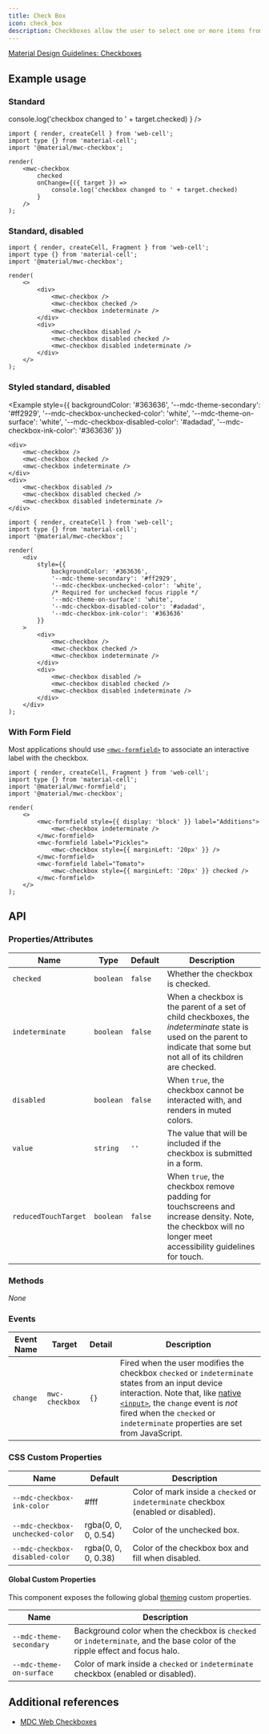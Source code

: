 ```yaml
---
title: Check Box
icon: check_box
description: Checkboxes allow the user to select one or more items from a set. Checkboxes can be used to turn an option on or off.
---
```




[Material Design Guidelines: Checkboxes][1]

## Example usage

### Standard

<Example>
    <mwc-checkbox
        checked
        onChange={({ target }) =>
            console.log('checkbox changed to ' + target.checked)
        }
    />
</Example>

```TSX
import { render, createCell } from 'web-cell';
import type {} from 'material-cell';
import '@material/mwc-checkbox';

render(
    <mwc-checkbox
        checked
        onChange={({ target }) =>
            console.log('checkbox changed to ' + target.checked)
        }
    />
);
```

### Standard, disabled

<Example>
    <div>
        <mwc-checkbox />
        <mwc-checkbox checked />
        <mwc-checkbox indeterminate />
    </div>
    <div>
        <mwc-checkbox disabled />
        <mwc-checkbox disabled checked />
        <mwc-checkbox disabled indeterminate />
    </div>
</Example>

```TSX
import { render, createCell, Fragment } from 'web-cell';
import type {} from 'material-cell';
import '@material/mwc-checkbox';

render(
    <>
        <div>
            <mwc-checkbox />
            <mwc-checkbox checked />
            <mwc-checkbox indeterminate />
        </div>
        <div>
            <mwc-checkbox disabled />
            <mwc-checkbox disabled checked />
            <mwc-checkbox disabled indeterminate />
        </div>
    </>
);
```

### Styled standard, disabled

<Example
    style={{
        backgroundColor: '#363636',
        '--mdc-theme-secondary': '#ff2929',
        '--mdc-checkbox-unchecked-color': 'white',
        '--mdc-theme-on-surface': 'white',
        '--mdc-checkbox-disabled-color': '#adadad',
        '--mdc-checkbox-ink-color': '#363636'
    }}
>
    <div>
        <mwc-checkbox />
        <mwc-checkbox checked />
        <mwc-checkbox indeterminate />
    </div>
    <div>
        <mwc-checkbox disabled />
        <mwc-checkbox disabled checked />
        <mwc-checkbox disabled indeterminate />
    </div>
</Example>

```TSX
import { render, createCell } from 'web-cell';
import type {} from 'material-cell';
import '@material/mwc-checkbox';

render(
    <div
        style={{
            backgroundColor: '#363636',
            '--mdc-theme-secondary': '#ff2929',
            '--mdc-checkbox-unchecked-color': 'white',
            /* Required for unchecked focus ripple */
            '--mdc-theme-on-surface': 'white',
            '--mdc-checkbox-disabled-color': '#adadad',
            '--mdc-checkbox-ink-color': '#363636'
        }}
    >
        <div>
            <mwc-checkbox />
            <mwc-checkbox checked />
            <mwc-checkbox indeterminate />
        </div>
        <div>
            <mwc-checkbox disabled />
            <mwc-checkbox disabled checked />
            <mwc-checkbox disabled indeterminate />
        </div>
    </div>
);
```

### With Form Field

Most applications should use [`<mwc-formfield>`][2] to associate an interactive label with the checkbox.

<Example>
    <mwc-formfield style={{ display: 'block' }} label="Additions">
        <mwc-checkbox indeterminate />
    </mwc-formfield>
    <mwc-formfield label="Pickles">
        <mwc-checkbox style={{ marginLeft: '20px' }} />
    </mwc-formfield>
    <mwc-formfield label="Tomato">
        <mwc-checkbox style={{ marginLeft: '20px' }} checked />
    </mwc-formfield>
</Example>

```TSX
import { render, createCell, Fragment } from 'web-cell';
import type {} from 'material-cell';
import '@material/mwc-formfield';
import '@material/mwc-checkbox';

render(
    <>
        <mwc-formfield style={{ display: 'block' }} label="Additions">
            <mwc-checkbox indeterminate />
        </mwc-formfield>
        <mwc-formfield label="Pickles">
            <mwc-checkbox style={{ marginLeft: '20px' }} />
        </mwc-formfield>
        <mwc-formfield label="Tomato">
            <mwc-checkbox style={{ marginLeft: '20px' }} checked />
        </mwc-formfield>
    </>
);
```

## API

### Properties/Attributes

| Name                 | Type      | Default | Description                                                                                                                                                                |
| -------------------- | --------- | ------- | -------------------------------------------------------------------------------------------------------------------------------------------------------------------------- |
| `checked`            | `boolean` | `false` | Whether the checkbox is checked.                                                                                                                                           |
| `indeterminate`      | `boolean` | `false` | When a checkbox is the parent of a set of child checkboxes, the _indeterminate_ state is used on the parent to indicate that some but not all of its children are checked. |
| `disabled`           | `boolean` | `false` | When `true`, the checkbox cannot be interacted with, and renders in muted colors.                                                                                          |
| `value`              | `string`  | `''`    | The value that will be included if the checkbox is submitted in a form.                                                                                                    |
| `reducedTouchTarget` | `boolean` | `false` | When `true`, the checkbox remove padding for touchscreens and increase density. Note, the checkbox will no longer meet accessibility guidelines for touch.                 |

### Methods

_None_

### Events

| Event Name | Target         | Detail | Description                                                                                                                                                                                                                                                        |
| ---------- | -------------- | ------ | ------------------------------------------------------------------------------------------------------------------------------------------------------------------------------------------------------------------------------------------------------------------ |
| `change`   | `mwc-checkbox` | `{}`   | Fired when the user modifies the checkbox `checked` or `indeterminate` states from an input device interaction. Note that, like [native `<input>`][3], the `change` event is _not_ fired when the `checked` or `indeterminate` properties are set from JavaScript. |

### CSS Custom Properties

| Name                             | Default                            | Description                                                                         |
| -------------------------------- | ---------------------------------- | ----------------------------------------------------------------------------------- |
| `--mdc-checkbox-ink-color`       | <Color>#fff</Color>                | Color of mark inside a `checked` or `indeterminate` checkbox (enabled or disabled). |
| `--mdc-checkbox-unchecked-color` | <Color>rgba(0, 0, 0, 0.54)</Color> | Color of the unchecked box.                                                         |
| `--mdc-checkbox-disabled-color`  | <Color>rgba(0, 0, 0, 0.38)</Color> | Color of the checkbox box and fill when disabled.                                   |

#### Global Custom Properties

This component exposes the following global [theming][4] custom properties.

| Name                     | Description                                                                                                                 |
| ------------------------ | --------------------------------------------------------------------------------------------------------------------------- |
| `--mdc-theme-secondary`  | Background color when the checkbox is `checked` or `indeterminate`, and the base color of the ripple effect and focus halo. |
| `--mdc-theme-on-surface` | Color of mark inside a `checked` or `indeterminate` checkbox (enabled or disabled).                                         |

## Additional references

-   [MDC Web Checkboxes][5]

[1]: https://material.io/components/selection-controls/#checkboxes
[2]: components/form/formfield
[3]: https://developer.mozilla.org/en-US/docs/Web/API/HTMLElement/change_event
[4]: https://github.com/material-components/material-components-web-components/blob/master/docs/theming.md
[5]: https://material.io/develop/web/components/input-controls/checkboxes/
